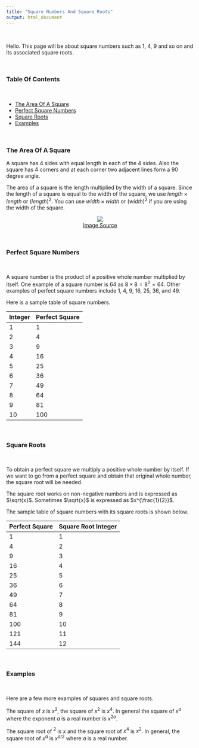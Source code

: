 ```yaml
---
title: "Square Numbers And Square Roots"
output: html_document
---
```


&nbsp;


Hello. This page will be about square numbers such as 1, 4, 9 and so on and its associated square roots.

&nbsp;

### Table Of Contents


&nbsp;

* <a href="#area">The Area Of A Square</a>
* <a href="#perfect">Perfect Square Numbers</a>
* <a href="#roots">Square Roots</a>
* <a href="#examples">Examples</a>

&nbsp;

<a name="area"></a>

### The Area Of A Square


A square has 4 sides with equal length in each of the 4 sides. Also the square has 4 corners and at each corner two adjacent lines form a 90 degree angle.

The area of a square is the length multiplied by the width of a square. Since the length of a square is equal to the width of the square, we use $length \times length$ or $(length)^2$. You can use $width \times width$ or $(width)^2$ if you are using the width of the square.

<center><img src="http://www.clker.com/cliparts/b/e/c/3/131406375432193858green%20square-md.png" /></center>
<center><a href="http://www.clker.com/cliparts/b/e/c/3/131406375432193858green%20square-md.png">Image Source</a></center>


&nbsp;

<a name="perfect"></a>

### Perfect Square Numbers


&nbsp;

A square number is the product of a positive whole number multiplied by itself. One example of a square number is 64 as $8 \times 8 = 8^2 = 64$. Other examples of perfect square numbers include 1, 4, 9, 16, 25, 36, and 49.

Here is a sample table of square numbers.

Integer | Perfect Square 
--- | --- 
1 | 1
2 | 4 
3 | 9 
4 | 16 
5 | 25
6 | 36
7 | 49
8 | 64
9 | 81
10 | 100 

<a name="roots"></a>

&nbsp;

### Square Roots


&nbsp;

To obtain a perfect square we multiply a positive whole number by itself. If we want to go from a perfect square and obtain that original whole number, the square root will be needed.

The square root works on non-negative numbers and is expressed as $\sqrt{x}$. Sometimes $\sqrt{x}$ is expressed as $x^{\frac{1}{2}}$.

The sample table of square numbers with its square roots is shown below.

Perfect Square  | Square Root Integer
--- | ---
1 | 1
4 | 2
9 | 3
16 | 4
25 | 5
36 | 6
49| 7
64 | 8
81 | 9
100 | 10
121 | 11
144 | 12

&nbsp;

<a name="examples"></a>

### Examples

&nbsp;

Here are a few more examples of squares and square roots.

The square of $x$ is $x^2$, the square of $x^2$ is $x^4$. In general the square of $x^{a}$ where the exponent $a$ is a real number is $x^{2a}$.

The square root of $^2$ is $x$ and the square root of $x^4$ is $x^2$. In general, the square root of $x^{a}$ is $x^{a/2}$ where $a$ is a real number.
